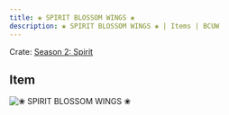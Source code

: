 ```yaml
---
title: ❀ SPIRIT BLOSSOM WINGS ❀
description: ❀ SPIRIT BLOSSOM WINGS ❀ | Items | BCUW
---
```


Crate: [Season 2: Spirit](/crates/season/s2/)

## Item
![❀ SPIRIT BLOSSOM WINGS ❀](https://cdn.bcuw.xyz/2D/spirit/spirit_blossom_wings.png)